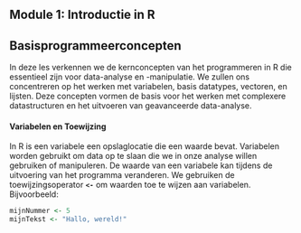 ## Module 1: Introductie in R

## Basisprogrammeerconcepten

In deze les verkennen we de kernconcepten van het programmeren in R die essentieel zijn voor data-analyse en -manipulatie. We zullen ons concentreren op het werken met variabelen, basis datatypes, vectoren, en lijsten. Deze concepten vormen de basis voor het werken met complexere datastructuren en het uitvoeren van geavanceerde data-analyse.

#### Variabelen en Toewijzing

In R is een variabele een opslaglocatie die een waarde bevat. Variabelen worden gebruikt om data op te slaan die we in onze analyse willen gebruiken of manipuleren. De waarde van een variabele kan tijdens de uitvoering van het programma veranderen. We gebruiken de toewijzingsoperator **`<-`** om waarden toe te wijzen aan variabelen. Bijvoorbeeld:

```r
mijnNummer <- 5
mijnTekst <- "Hallo, wereld!"
```
